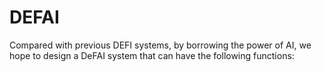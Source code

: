 # DEFAI

Compared with previous DEFI systems, by borrowing the power of AI, we hope to design a DeFAI system that can have the following functions: